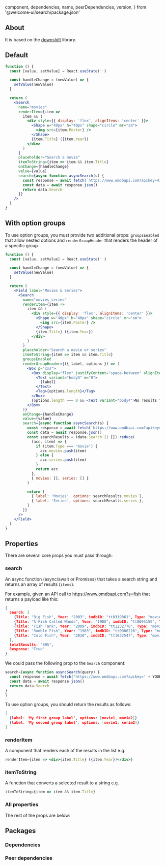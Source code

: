
  component,
  dependencies,
  name,
  peerDependencies,
  version,
} from '@welcome-ui/search/package.json'

<Showcase
  version={version}
  name={name}
  component={component}
  description="This allows you to search data from a remote API."
/>

## About

It is based on the [downshift](https://github.com/downshift-js/downshift) library.

## Default

```jsx
function () {
  const [value, setValue] = React.useState('')

  const handleChange = (newValue) => {
    setValue(newValue)
  }

  return (
    <Search
      name="movies"
      renderItem={item =>
        item && (
          <div style={{ display: 'flex', alignItems: 'center' }}>
            <Shape w="40px" h="40px" shape="circle" mr="sm">
              <img src={item.Poster} />
            </Shape>
            {item.Title} ({item.Year})
          </div>
        )
      }
      placeholder="Search a movie"
      itemToString={item => item && item.Title}
      onChange={handleChange}
      value={value}
      search={async function asyncSearch(s) {
        const response = await fetch(`https://www.omdbapi.com?apikey=41514363&s=${s}`)
        const data = await response.json()
        return data.Search
      }}
    />
  )
}
```

## With option groups

To use option groups, you must provide two additional props: `groupsEnabled` that allow nested options and `renderGroupHeader` that renders the header of a specific group

```jsx
function () {
  const [value, setValue] = React.useState('')

  const handleChange = (newValue) => {
    setValue(newValue)
  }

  return (
    <Field label="Movies & Series">
      <Search
        name="movies_series"
        renderItem={item =>
          item && (
            <div style={{ display: 'flex', alignItems: 'center' }}>
              <Shape w="40px" h="40px" shape="circle" mr="sm">
                <img src={item.Poster} />
              </Shape>
              {item.Title} ({item.Year})
            </div>
          )
        }
        placeholder="Search a movie or series"
        itemToString={item => item && item.Title}
        groupsEnabled
        renderGroupHeader={({ label, options }) => (
          <Box p="xxs">
            <Box display="flex" justifyContent="space-between" alignItems="center">
              <Text variant="body3" m="0">
                {label}
              </Text>
              <Tag>{options.length}</Tag>
            </Box>
            {options.length === 0 && <Text variant="body4">No results found</Text>}
          </Box>
        )}
        onChange={handleChange}
        value={value}
        search={async function asyncSearch(s) {
          const response = await fetch(`https://www.omdbapi.com?apikey=41514363&s=${s}`)
          const data = await response.json()
          const searchResults = (data.Search || []).reduce(
            (acc, item) => {
              if (item.Type === 'movie') {
                acc.movies.push(item)
              } else {
                acc.series.push(item)
              }
              return acc
            },
            { movies: [], series: [] }
          )

          return [
            { label: 'Movies', options: searchResults.movies },
            { label: 'Series', options: searchResults.series },
          ]
        }}
      />
    </Field>
  )
}
```

## Properties

There are several core props you must pass through:

### search

An async function (async/await or Promises) that takes a search string and returns an array of results (`items`).

For example, given an API call to https://www.omdbapi.com?s=fish that returns a payload like this:

```json live=false
{
  Search: [
    {Title: "Big Fish", Year: "2003", imdbID: "tt0319061", Type: "movie",…},
    {Title: "A Fish Called Wanda", Year: "1988", imdbID: "tt0095159", Type: "movie",…},
    {Title: "Fish Tank", Year: "2009", imdbID: "tt1232776", Type: "movie",…},
    {Title: "Rumble Fish", Year: "1983", imdbID: "tt0086216", Type: "movie",…},
    {Title: "Cold Fish", Year: "2010", imdbID: "tt1632547", Type: "movie",…},
  ],
  totalResults: "895",
  Response: "True"
}
```

We could pass the following prop to the `Search` component:

```javascript live=false
search={async function asyncSearch(query) {
  const response = await fetch('https://www.omdbapi.com?apikey=' + YOUR_API_KEY + '&s=' + query)
  const data = await response.json()
  return data.Search
}
}
```

To use option groups, you should return the results as follows:

```json live=false
[
  {label: 'My first group label', options: [movie1, movie2]}
  {label: 'My second group label', options: [serie1, serie2]}
]
```

### renderItem

A component that renders each of the results in the list e.g.

```jsx live=false
renderItem={item => <div>{item.Title} ({item.Year})</div>}
```

### itemToString

A function that converts a selected result to a string e.g.

```jsx live=false
itemToString={item => item && item.Title}
```

### All properties

The rest of the props are below:

<Props propTypes={props.propTypes.Search} />

## Packages

### Dependencies

<Dependencies dependencies={dependencies} />

### Peer dependencies

<Dependencies dependencies={peerDependencies} />

<Pagination />
